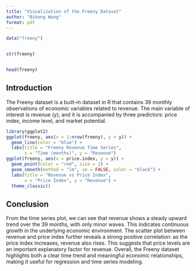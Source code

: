 ```yaml
---
title: "Visualization of the Freeny Dataset"
author: "Bihong Wang"
format: pdf
---
```


```r

data("freeny")


str(freeny)


head(freeny)

```

## Introduction

The Freeny dataset is a built-in dataset in R that contains 39 monthly observations of economic variables related to revenue. The main variable of interest is revenue (y), and it is accompanied by three predictors: price index, income level, and market potential.

```r
library(ggplot2)
ggplot(freeny, aes(x = 1:nrow(freeny), y = y)) +
  geom_line(color = "blue") +
  labs(title = "Freeny Revenue Time Series",
       x = "Time (months)", y = "Revenue")
ggplot(freeny, aes(x = price.index, y = y)) +
  geom_point(color = "red", size = 2) +
  geom_smooth(method = "lm", se = FALSE, color = "black") +
  labs(title = "Revenue vs Price Index",
       x = "Price Index", y = "Revenue") +
  theme_classic()

```

## Conclusion

From the time series plot, we can see that revenue shows a steady upward trend over the 39 months, with only minor waves. This indicates continuous growth in the underlying economic environment. The scatter plot between revenue and price index further reveals a strong positive correlation: as the price index increases, revenue also rises. This suggests that price levels are an important explanatory factor for revenue. Overall, the Freeny dataset highlights both a clear time trend and meaningful economic relationships, making it useful for regression and time series modeling.

```{}
```
